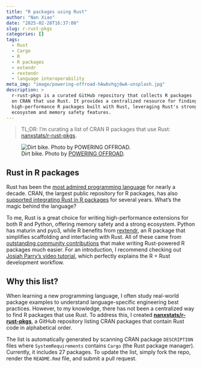 ```yaml
---
title: "R packages using Rust"
author: "Nan Xiao"
date: "2025-02-28T16:37:00"
slug: r-rust-pkgs
categories: []
tags:
  - Rust
  - Cargo
  - R
  - R packages
  - extendr
  - rextendr
  - language interoperability
meta_img: "image/powering-offroad-hAwbvhgj0wA-unsplash.jpg"
description: >
  r-rust-pkgs is a curated GitHub repository that collects R packages
  on CRAN that use Rust. It provides a centralized resource for finding
  high-performance R packages built with Rust, leveraging Rust's strong
  ecosystem and memory safety features.
---
```


> TL;DR: I'm curating a list of CRAN R packages that use Rust:
> [nanxstats/r-rust-pkgs](https://github.com/nanxstats/r-rust-pkgs).

![Dirt bike. Photo by [POWERING OFFROAD](https://unsplash.com/photos/hAwbvhgj0wA).
](/image/powering-offroad-hAwbvhgj0wA-unsplash.jpg)

## Rust in R packages

Rust has been the [most admired programming
language](https://github.blog/developer-skills/programming-languages-and-frameworks/why-rust-is-the-most-admired-language-among-developers/)
for nearly a decade.
CRAN, the largest public repository for R packages,
has also [supported integrating Rust in R packages](https://cran.r-project.org/web/packages/using_rust.html) for several years. What's the magic behind the language?

To me, Rust is a great choice for writing high-performance extensions for
both R and Python, offering memory safety and a strong ecosystem.
Python has maturin and pyo3, while R benefits from
[rextendr](https://extendr.rs/rextendr/), an R package that simplifies
scaffolding and interfacing with Rust.
All of these came from [outstanding community
contributions](https://archive.r-consortium.org/blog/2023/07/06/r-consortium-funded-project-extendr-provides-rust-extensions-for-r)
that make writing Rust-powered R packages much easier.
For an introduction, I recommend checking out
[Josiah Parry's video tutorial](https://www.youtube.com/watch?v=tRm-Qq2_Ap0),
which perfectly explains the R + Rust development workflow.

## Why this list?

When learning a new programming language, I often study real-world package
examples to understand language-specific engineering best practices.
However, to my knowledge, there has not been a centralized way to find
R packages that use Rust. To address this, I created
[**nanxstats/r-rust-pkgs**](https://github.com/nanxstats/r-rust-pkgs),
a GitHub repository listing CRAN packages that contain Rust code
in alphabetical order.

The list is automatically generated by scanning CRAN package `DESCRIPTION`
files where `SystemRequirements` contains `Cargo` (the Rust package manager).
Currently, it includes 27 packages. To update the list, simply fork the repo,
render the `README.Rmd` file, and submit a pull request.
